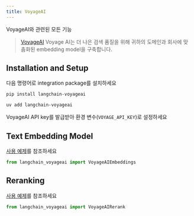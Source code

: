 ```yaml
---
title: VoyageAI
---
```


VoyageAI와 관련된 모든 기능

>[VoyageAI](https://www.voyageai.com/) Voyage AI는 더 나은 검색 품질을 위해 귀하의 도메인과 회사에 맞춤화된 embedding model을 구축합니다.

## Installation and Setup

다음 명령어로 integration package를 설치하세요
<CodeGroup>
```bash pip
pip install langchain-voyageai
```

```bash uv
uv add langchain-voyageai
```
</CodeGroup>

VoyageAI API key를 발급받아 환경 변수(`VOYAGE_API_KEY`)로 설정하세요


## Text Embedding Model

[사용 예제](/oss/integrations/text_embedding/voyageai)를 참조하세요

```python
from langchain_voyageai import VoyageAIEmbeddings
```


## Reranking

[사용 예제](/oss/integrations/document_transformers/voyageai-reranker)를 참조하세요

```python
from langchain_voyageai import VoyageAIRerank
```